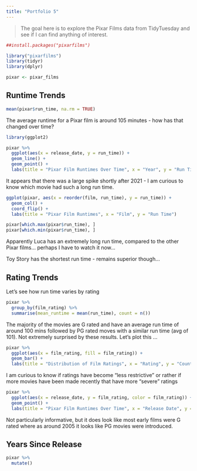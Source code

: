 ```yaml
---
title: "Portfolio 5"
---
```


> The goal here is to explore the Pixar Films data from TidyTuesday and see if I can find anything of interest. 

```r
##install.packages("pixarfilms")
```

```r
library("pixarfilms")
library(tidyr)
library(dplyr)

```

```r
pixar <- pixar_films
```

## Runtime Trends 

```r
mean(pixar$run_time, na.rm = TRUE)
```
The average runtime for a Pixar film is around 105 minutes - how has that changed over time? 

```r
library(ggplot2)
```

```r
pixar %>%  
  ggplot(aes(x = release_date, y = run_time)) +
  geom_line() +
  geom_point() +
  labs(title = "Pixar Film Runtimes Over Time", x = "Year", y = "Run Time ")
```

It appears that there was a large spike shortly after 2021 - I am curious to know which movie had such a long run time. 

```r
ggplot(pixar, aes(x = reorder(film, run_time), y = run_time)) +
  geom_col() +
  coord_flip() +
  labs(title = "Pixar Film Runtimes", x = "Film", y = "Run Time")
```
```r
pixar[which.max(pixar$run_time), ]
pixar[which.min(pixar$run_time), ]

```


Apparently Luca has an extremely long run time, compared to the other Pixar films... perhaps I have to watch it now...

Toy Story has the shortest run time - remains superior though...

## Rating Trends 

Let's see how run time varies by rating 

```r
pixar %>%
  group_by(film_rating) %>%
  summarise(mean_runtime = mean(run_time), count = n())
```
The majority of the movies are G rated and have an average run time of around 100 mins followed by PG rated moves with a similar run time (avg of 101). Not extremely surprised by these results. Let's plot this ...

```r
pixar %>%  
  ggplot(aes(x = film_rating, fill = film_rating)) +
  geom_bar() +
  labs(title = "Distribution of Film Ratings", x = "Rating", y = "Count")
```

I am curious to know if ratings have become "less restrictive" or rather if more movies have been made recently that have more "severe" ratings

```r
pixar %>%  
  ggplot(aes(x = release_date, y = film_rating, color = film_rating)) +
  geom_point() +
  labs(title = "Pixar Film Runtimes Over Time", x = "Release Date", y = "Film Rating")
```
 
Not particularly informative, but it does look like most early films were G rated where as around 2005 it looks like PG movies were introduced.
 
## Years Since Release 

```r
pixar %>% 
  mutate()
```


